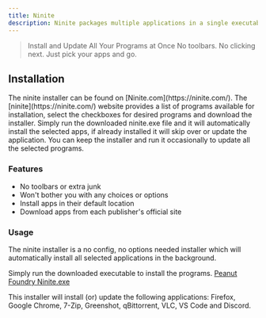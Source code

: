 ```yaml
---
title: Ninite
description: Ninite packages multiple applications in a single executable file to install or update programs at once.  
---
```


> Install and Update All Your Programs at Once
No toolbars. No clicking next. Just pick your apps and go.

## Installation

<Stepper>
  <StepperItem title="Step 1: Get the installer">
    The ninite installer can be found on
    [Ninite.com](https://ninite.com/).
  </StepperItem>
  <StepperItem title="Step 2: Select your programs">
    The [ninite](https://ninite.com/) website provides a list of programs available for installation, select the checkboxes for desired programs and download the installer.
  </StepperItem>
  <StepperItem title="Step 3: Install using ninite">
    Simply run the downloaded ninite.exe file and it will automatically install the selected apps, if already installed it will skip over or update the application. You can keep the installer and run it occasionally to update all the selected programs.
  </StepperItem>
</Stepper>

### Features

- No toolbars or extra junk
- Won't bother you with any choices or options
- Install apps in their default location
- Download apps from each publisher's official site

### Usage

The ninite installer is a no config, no options needed installer which will automatically install all selected applications in the background.

Simply run the downloaded executable to install the programs.
<Note type="note" title="Sample Installer">
<a href="/winzilla_ninite.exe" download>Peanut Foundry Ninite.exe</a>

This installer will install (or) update the following applications: Firefox, Google Chrome, 7-Zip, Greenshot, qBittorrent, VLC, VS Code and Discord.
</Note>
